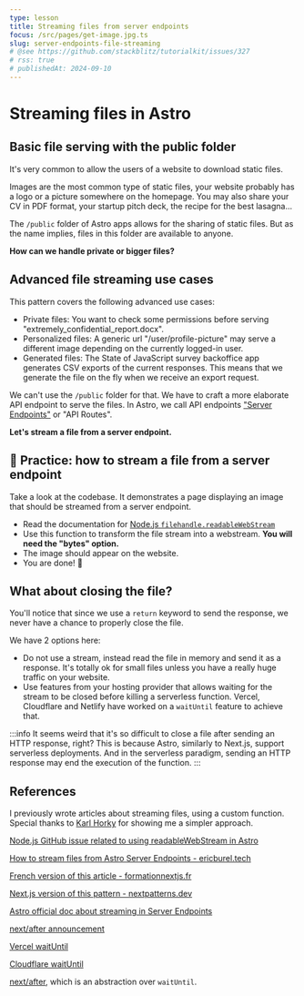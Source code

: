 ```yaml
---
type: lesson
title: Streaming files from server endpoints
focus: /src/pages/get-image.jpg.ts
slug: server-endpoints-file-streaming
# @see https://github.com/stackblitz/tutorialkit/issues/327
# rss: true
# publishedAt: 2024-09-10
---
```


<link rel="alternate" href="https://nextpatterns.dev/p/gems/route-handlers-file-streaming" />

# Streaming files in Astro

## Basic file serving with the public folder

It's very common to allow the users of a website to download static files.

Images are the most common type of static files, your website probably has a logo or a picture somewhere on the homepage. You may also share your CV in PDF format, your startup pitch deck, the recipe for the best lasagna...

The `/public` folder of Astro apps allows for the sharing of static files. 
But as the name implies, files in this folder are available to anyone.

**How can we handle private or bigger files?**

## Advanced file streaming use cases

This pattern covers the following advanced use cases:

- Private files: You want to check some permissions before serving "extremely_confidential_report.docx".
- Personalized files: A generic url "/user/profile-picture" may serve a different image depending on the currently logged-in user.
- Generated files: The State of JavaScript survey backoffice app generates CSV exports of the current responses. This means that we generate the file on the fly when we receive an export request.

We can't use the `/public` folder for that. We have to craft a more elaborate API endpoint to serve the files.
In Astro, we call API endpoints ["Server Endpoints"](https://docs.astro.build/en/guides/endpoints/#server-endpoints-api-routes) or "API Routes". 

**Let's stream a file from a server endpoint.**

## 🔨 Practice: how to stream a file from a server endpoint

Take a look at the codebase. 
It demonstrates a page displaying an image that should be streamed from a server endpoint.


<SkipPractice />

- Read the documentation for [Node.js `filehandle.readableWebStream`](https://nodejs.org/docs/v20.16.0/api/fs.html#filehandlereadablewebstreamoptions)
- Use this function to transform the file stream into a webstream. 
**You will need the "bytes" option.**
- The image should appear on the website.
- You are done! 🎉

## What about closing the file?

You'll notice that since we use a `return` keyword
to send the response,
we never have a chance to properly close the file.

We have 2 options here:
- Do not use a stream, instead read the file in memory and send it as a response.
It's totally ok for small files unless you have a really huge traffic on your website.
- Use features from your hosting provider that allows waiting for the stream to be closed before killing a serverless function.
Vercel, Cloudflare and Netlify have worked on a `waitUntil` feature to achieve that.

:::info
It seems weird that it's so difficult to close a file after sending an HTTP response, right?
This is because Astro, similarly to Next.js, support serverless deployments.
And in the serverless paradigm, 
sending an HTTP response may end the execution of the function.
:::


<Thanks />

## References

I previously wrote articles about streaming files,
using a custom function. Special thanks to [Karl Horky](https://github.com/karlhorky) for showing me a simpler approach.

[Node.js GitHub issue related to using readableWebStream in Astro](https://github.com/nodejs/node/issues/54041)

[How to stream files from Astro Server Endpoints - ericburel.tech](https://www.ericburel.tech/blog/nextjs-stream-files)

[French version of this article - formationnextjs.fr](https://www.formationnextjs.fr/ressources/route-handlers-et-fichiers)

[Next.js version of this pattern - nextpatterns.dev](https://nextpatterns.dev/p/gems/route-handlers-file-streaming)

[Astro official doc about streaming in Server Endpoints](https://nextjs.org/docs/app/building-your-application/routing/route-handlers#streaming)

[next/after announcement](https://nextjs.org/blog/next-15-rc#executing-code-after-a-response-with-nextafter-experimental)

[Vercel waitUntil](https://vercel.com/changelog/waituntil-is-now-available-for-vercel-functions)

[Cloudflare waitUntil](https://developers.cloudflare.com/workers/runtime-apis/context/)

[next/after](https://nextjs.org/docs/app/api-reference/functions/unstable_after), 
which is an abstraction over `waitUntil`.


<BetaBanner />